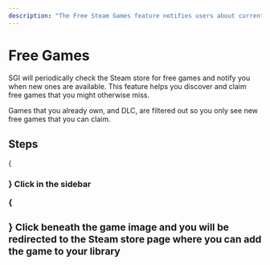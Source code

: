 ```yaml
---
description: "The Free Steam Games feature notifies users about current free Steam games, making it easier to discover and claim free games on the Steam store."
---
```




# Free Games

SGI will periodically check the Steam store for free games and notify you when new ones are available. This feature helps you discover and claim free games that you might otherwise miss.

<Callout type="info">
  Games that you already own, and DLC, are filtered out so you only see new free games that you can claim.
</Callout>

## Steps

<Steps>
  {<h3 />}
  Click <MockButton type='free-games' /> in the sidebar

  {<h3 />}
  Click <Icon type='steam' /> beneath the game image and you will be redirected to the Steam store page where you can add the game to your library
</Steps>